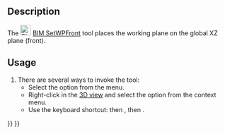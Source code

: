 <languages/>

{{Docnav
|[[BIM_SetWPTop|SetWPTop]]
|[[BIM_SetWPSide|SetWPSide]]
|[[BIM_Workbench|BIM]]
|IconL=BIM_SetWPTop.svg
|IconR=BIM_SetWPSide.svg
|IconC=Workbench_BIM.svg
}}

{{GuiCommand
|Name=BIM SetWPFront
|MenuLocation=Snapping → Working Plane Front
|Workbenches=[[BIM_Workbench|BIM]]
|Shortcut={{KEY|W}} {{KEY|P}} {{KEY|1}}
|Version=1.0
|SeeAlso=[[BIM_SetWPTop|BIM SetWPTop]], [[BIM_SetWPSide|BIM SetWPSide]], [[Draft_SelectPlane|Draft SelectPlane]]
}}

== Description ==

The [[Image:BIM_SetWPFront.svg|24px]] [[BIM_SetWPFront|BIM SetWPFront]] tool places the working plane on the global XZ plane (front).

==Usage==

# There are several ways to invoke the tool:
#* Select the {{MenuCommand|Snapping → [[Image:BIM_SetWPFront.svg|16px]] Working Plane Front}} option from the menu.
#* Right-click in the [[3D_view|3D view]] and select the {{MenuCommand|Snapping → [[Image:BIM_SetWPFront.svg|16px]] Working Plane Front}} option from the context menu.
#* Use the keyboard shortcut: {{KEY|W}} then {{KEY|P}}, then {{KEY|1}}.


{{Docnav
|[[BIM_SetWPTop|SetWPTop]]
|[[BIM_SetWPSide|SetWPSide]]
|[[BIM_Workbench|BIM]]
|IconL=BIM_SetWPTop.svg
|IconR=BIM_SetWPSide.svg
|IconC=Workbench_BIM.svg
}}
{{BIM_Tools_navi{{#translation:}}}}
{{Userdocnavi{{#translation:}}}}